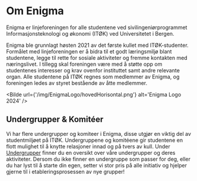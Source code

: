 # Om Enigma

Enigma er linjeforeningen for alle studentene ved sivilingeniørprogrammet Informasjonsteknologi og økonomi (ITØK) ved Universitetet i Bergen. 
 
Enigma ble grunnlagt høsten 2021 av det første kullet med ITØK-studenter. Formålet med linjeforeningen er å bidra til et godt læringsmiljø blant studentene, legge til rette for sosiale aktiviteter og fremme kontakten med næringslivet. I tillegg skal foreningen være med å støtte opp om studentenes interesser og krav ovenfor instituttet samt andre relevante organ. Alle studentene på ITØK regnes som medlemmer av Enigma, og foreningen ledes av styret bestående av åtte medlemmer.



<Bilde url={'/img/EnigmaLogo/hovedHorisontal.png'} alt='Enigma Logo 2024' />

## Undergrupper & Komitéer

Vi har flere undergrupper og komiteer i Enigma, disse utgjør en viktig del av studentmiljøet på ITØK. Undergruppene og komitéene gir studentene en flott mulighet til å knytte relasjoner  innad og på tvers av kull. Under <a href='/docs/Undergrupper/Fintech%20Enigma'>Undergrupper</a> finner du en oversikt over våre undergrupper og deres aktiviteter. Dersom du ikke finner en undergruppe som passer for deg, eller du har lyst til å starte din egen, setter vi stor pris på alle initiativ og hjelper gjerne til i etableringsprosessen av nye grupper!
